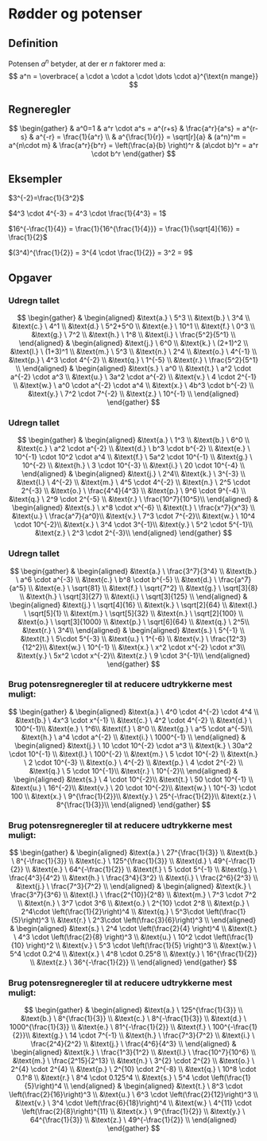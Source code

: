 #  Rødder og potenser

## Definition
Potensen $a^n$ betyder, at der er $n$ faktorer med a:
$$
a^n = \overbrace{ a \cdot a \cdot a \cdot \dots \cdot a}^{\text{n mange}}
$$

## Regneregler
$$
\begin{gather}
& a^0=1
& a^r \cdot a^s = a^{r+s}
& \frac{a^r}{a^s} = a^{r-s}
& a^{-r} = \frac{1}{a^r} \\
& a^{\frac{1}{r}} = \sqrt[r]{a} 
& (a^n)^m = a^{n\cdot m}
& \frac{a^r}{b^r} = \left(\frac{a}{b} \right)^r
& (a\cdot b)^r = a^r \cdot b^r
\end{gather}
$$

## Eksempler
$3^{-2}=\frac{1}{3^2}$

$4^3 \cdot 4^{-3} = 4^3 \cdot \frac{1}{4^3} = 1$

$16^{-\frac{1}{4}} = \frac{1}{16^{\frac{1}{4}}} = \frac{1}{\sqrt[4]{16}} = \frac{1}{2}$

$(3^4)^{\frac{1}{2}} = 3^{4 \cdot \frac{1}{2}} = 3^2 = 9$

## Opgaver

### Udregn tallet
$$
\begin{gather}
&
\begin{aligned}
&\text{a.} \ 5^3 \\
&\text{b.} \ 3^4 \\
&\text{c.} \ 4^1 \\
&\text{d.} \ 5^2+5^0 \\
&\text{e.} \ 10^1 \\
&\text{f.} \ 0^3 \\
&\text{g.} \ 7^2 \\
&\text{h.} \ 1^8 \\
&\text{i.} \ \frac{5^2}{5^1} \\
\end{aligned}
&
\begin{aligned}
&\text{j.} \ 6^0 \\
&\text{k.} \ (2+1)^2 \\
&\text{l.} \ (1+3)^1 \\
&\text{m.} \ 5^3 \\
&\text{n.} \ 2^4 \\
&\text{o.} \ 4^{-1} \\
&\text{p.} \ 4^3 \cdot 4^{-2} \\
&\text{q.} \ 1^{-5} \\
&\text{r.} \ \frac{5^2}{5^1} \\
\end{aligned}
& 
\begin{aligned}
&\text{s.} \ a^0 \\
&\text{t.} \ a^2 \cdot a^{-2} \cdot a^3 \\
&\text{u.} \ 3a^2 \cdot a^{-2} \\
&\text{v.} \ 4 \cdot 2^{-1} \\
&\text{w.} \ a^0 \cdot a^{-2} \cdot a^4  \\
&\text{x.} \ 4b^3 \cdot b^{-2} \\
&\text{y.} \ 7^2 \cdot 7^{-2} \\
&\text{z.} \ 10^{-1} \\
\end{aligned}
\end{gather}
$$

### Udregn tallet
$$
\begin{gather}
&
\begin{aligned}
&\text{a.} \ 1^3 \\
&\text{b.} \ 6^0 \\
&\text{c.} \ a^2 \cdot a^{-2} \\
&\text{d.} \ b^3 \cdot b^{-2} \\
&\text{e.} \ 10^{-1} \cdot 10^2 \cdot a^4 \\
&\text{f.} \ 5a^2 \cdot 10^{-1} \\
&\text{g.} \ 10^{-2} \\
&\text{h.} \ 3 \cdot 10^{-3} \\
&\text{i.} \ 20 \cdot 10^{-4} \\
\end{aligned}
&
\begin{aligned}
&\text{j.} \ 2^4\\
&\text{k.} \ 3^{-3} \\
&\text{l.} \ 4^{-2} \\
&\text{m.} \ 4^5 \cdot 4^{-2} \\
&\text{n.} \ 2^5 \cdot 2^{-3} \\
&\text{o.} \ \frac{4^4}{4^3} \\
&\text{p.} \ 9^6 \cdot 9^{-4} \\
&\text{q.} \ 2^9 \cdot 2^{-5} \\
&\text{r.} \ \frac{10^7}{10^5}\\
\end{aligned}
& 
\begin{aligned}
&\text{s.} \ x^8 \cdot x^{-6} \\
&\text{t.} \ \frac{x^7}{x^3} \\
&\text{u.} \ \frac{a^7}{a^0}\\
&\text{v.} \ 7^3 \cdot 7^{-2}\\
&\text{w.} \ 10^4 \cdot 10^{-2}\\
&\text{x.} \ 3^4 \cdot 3^{-1}\\
&\text{y.} \ 5^2 \cdot 5^{-1}\\
&\text{z.} \ 2^3 \cdot 2^{-3}\\
\end{aligned}
\end{gather}
$$

### Udregn tallet
$$
\begin{gather}
&
\begin{aligned}
&\text{a.} \ \frac{3^7}{3^4} \\
&\text{b.} \ a^6 \cdot a^{-3} \\
&\text{c.} \ b^8 \cdot b^{-5} \\
&\text{d.} \ \frac{a^7}{a^5} \\
&\text{e.} \ \sqrt{81} \\
&\text{f.} \ \sqrt{7^2} \\
&\text{g.} \ \sqrt[3]{8} \\
&\text{h.} \ \sqrt[3]{27} \\
&\text{i.} \ \sqrt[3]{125} \\
\end{aligned}
& 
\begin{aligned}
&\text{j.} \ \sqrt[4]{16} \\
&\text{k.} \ \sqrt[2]{64} \\
&\text{l.} \ \sqrt[5]{1} \\
&\text{m.} \ \sqrt[5]{32} \\
&\text{n.} \ \sqrt[2]{100} \\
&\text{o.} \ \sqrt[3]{1000} \\
&\text{p.} \ \sqrt[6]{64} \\
&\text{q.} \  2^5\\
&\text{r.} \  3^4\\
\end{aligned}
&
\begin{aligned}
&\text{s.} \ 5^{-1} \\
&\text{t.} \ 5\cdot 5^{-3} \\
&\text{u.} \ 1^{-6} \\
&\text{v.} \ \frac{12^3}{12^2}\\
&\text{w.} \ 10^{-1} \\
&\text{x.} \ x^2 \cdot x^{-2} \cdot x^3\\
&\text{y.} \ 5x^2 \cdot x^{-2}\\
&\text{z.} \ 9 \cdot 3^{-1}\\
\end{aligned}
\end{gather}
$$

### Brug potensregneregler til at reducere udtrykkerne mest muligt:
$$
\begin{gather}
&
\begin{aligned}
&\text{a.} \ 4^0 \cdot 4^{-2} \cdot 4^4 \\
&\text{b.} \ 4x^3 \cdot x^{-1} \\
&\text{c.} \ 4^2 \cdot 4^{-2} \\
&\text{d.} \ 100^{-1}\\
&\text{e.} \ 1^6\\
&\text{f.} \ 8^0 \\
&\text{g.} \ a^5 \cdot a^{-5}\\
&\text{h.} \ a^4 \cdot a^{-2} \\
&\text{i.} \ 1000^{-1} \\
\end{aligned}
& 
\begin{aligned}
&\text{j.} \ 10 \cdot 10^{-2} \cdot a^3 \\
&\text{k.} \ 30a^2 \cdot 10^{-1} \\
&\text{l.} \ 100^{-2} \\
&\text{m.} \ 5 \cdot 10^{-2} \\
&\text{n.} \ 2 \cdot 10^{-3} \\
&\text{o.} \ 4^{-2} \\
&\text{p.} \ 4 \cdot 2^{-2} \\
&\text{q.} \ 5 \cdot 10^{-1}\\
&\text{r.} \ 10^{-2}\\
\end{aligned}
&
\begin{aligned}
&\text{s.} \ 4 \cdot 10^{-2}\\
&\text{t.} \ 50 \cdot 10^{-1} \\
&\text{u.} \ 16^{-2}\\
&\text{v.} \ 20 \cdot 10^{-2}\\
&\text{w.} \ 10^{-3} \cdot 100 \\
&\text{x.} \ 9^{\frac{1}{2}}\\
&\text{y.} \ 25^{-\frac{1}{2}}\\
&\text{z.} \ 8^{\frac{1}{3}}\\
\end{aligned}
\end{gather}
$$

### Brug potensregneregler til at reducere udtrykkerne mest muligt:
$$
\begin{gather}
&
\begin{aligned}
&\text{a.} \ 27^{\frac{1}{3}} \\
&\text{b.} \ 8^{-\frac{1}{3}} \\
&\text{c.} \ 125^{\frac{1}{3}} \\
&\text{d.} \ 49^{-\frac{1}{2}} \\
&\text{e.} \ 64^{-\frac{1}{2}} \\
&\text{f.} \ 5 \cdot 5^{-1} \\
&\text{g.} \ \frac{4^3}{4^2} \\
&\text{h.} \ \frac{3^4}{3^2} \\
&\text{i.} \ \frac{2^6}{2^3} \\
&\text{j.} \ \frac{7^3}{7^2} \\
\end{aligned}
& 
\begin{aligned}
&\text{k.} \ \frac{3^7}{3^6} \\
&\text{l.} \ \frac{2^{10}}{2^8} \\
&\text{m.} \ 7^3 \cdot 7^2 \\
&\text{n.} \ 3^7 \cdot 3^6 \\
&\text{o.} \ 2^{10} \cdot 2^8 \\
&\text{p.} \ 2^4\cdot \left(\frac{1}{2}\right)^4 \\
&\text{q.} \ 5^3\cdot \left(\frac{1}{5}\right)^3 \\
&\text{r.} \ 2^3\cdot \left(\frac{3}{6}\right)^3 \\
\end{aligned}
&
\begin{aligned}
&\text{s.} \ 2^4 \cdot \left(\frac{2}{4} \right)^4 \\
&\text{t.} \ 4^3 \cdot \left(\frac{2}{8} \right)^3 \\
&\text{u.} \ 10^2 \cdot \left(\frac{1}{10} \right)^2 \\
&\text{v.} \ 5^3 \cdot \left(\frac{1}{5} \right)^3 \\
&\text{w.} \ 5^4 \cdot 0.2^4 \\
&\text{x.} \ 4^8 \cdot 0.25^8 \\
&\text{y.} \ 16^{\frac{1}{2}} \\
&\text{z.} \ 36^{-\frac{1}{2}} \\
\end{aligned}
\end{gather}
$$


### Brug potensregneregler til at reducere udtrykkerne mest muligt:
$$
\begin{gather}
&
\begin{aligned}
&\text{a.} \ 125^{\frac{1}{3}} \\
&\text{b.} \ 8^{\frac{1}{3}} \\
&\text{c.} \ 8^{-\frac{1}{3}} \\
&\text{d.} \ 1000^{\frac{1}{3}} \\
&\text{e.} \ 81^{-\frac{1}{2}} \\
&\text{f.} \ 100^{-\frac{1}{2}}\\
&\text{g.} \ 14 \cdot 7^{-1} \\
&\text{h.} \ \frac{7^3}{7^2} \\
&\text{i.} \ \frac{2^4}{2^2} \\
&\text{j.} \ \frac{4^6}{4^3} \\
\end{aligned}
& 
\begin{aligned}
&\text{k.} \ \frac{1^3}{1^2} \\
&\text{l.} \ \frac{10^7}{10^6} \\
&\text{m.} \ \frac{2^15}{2^13} \\
&\text{n.} \ 3^{2} \cdot 2^{2} \\
&\text{o.} \ 2^{4} \cdot 2^{4} \\
&\text{p.} \ 2^{10} \cdot 2^{-8} \\
&\text{q.} \ 10^8 \cdot 0.1^8 \\
&\text{r.} \ 8^4 \cdot 0.125^4 \\
&\text{s.} \ 5^4 \cdot \left(\frac{1}{5}\right)^4 \\
\end{aligned}
&
\begin{aligned}
&\text{t.} \ 8^3 \cdot \left(\frac{2}{16}\right)^3 \\
&\text{u.} \ 6^3 \cdot \left(\frac{2}{12}\right)^3 \\
&\text{v.} \ 3^4 \cdot \left(\frac{6}{18}\right)^4 \\
&\text{w.} \ 4^{11} \cdot \left(\frac{2}{8}\right)^{11} \\
&\text{x.} \ 9^{\frac{1}{2}} \\
&\text{y.} \ 64^{\frac{1}{3}} \\
&\text{z.} \ 49^{-\frac{1}{2}} \\
\end{aligned}
\end{gather}
$$